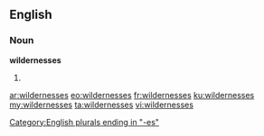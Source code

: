 ==English==

===Noun===
'''wildernesses'''

# {{plural of|[[wilderness]]}}

[[Category:English plurals ending in "-es"]]

[[ar:wildernesses]]
[[eo:wildernesses]]
[[fr:wildernesses]]
[[ku:wildernesses]]
[[my:wildernesses]]
[[ta:wildernesses]]
[[vi:wildernesses]]